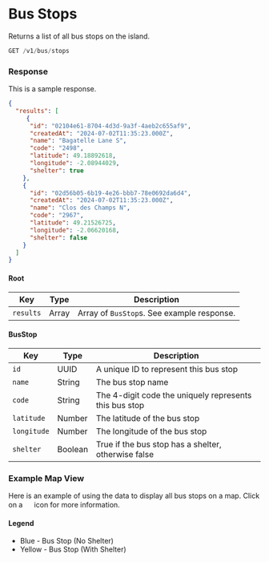 
# Bus Stops

Returns a list of all bus stops on the island.

```jsx
GET /v1/bus/stops
```

### Response
<Tabs>
<TabItem value="res-sample-200" label="200 (OK)">

This is a sample response.

```json title="Status: 200 (OK)"
{
  "results": [
     {
      "id": "02104e61-8704-4d3d-9a3f-4aeb2c655af9",
      "createdAt": "2024-07-02T11:35:23.000Z",
      "name": "Bagatelle Lane S",
      "code": "2498",
      "latitude": 49.18892618,
      "longitude": -2.08944029,
      "shelter": true
    },
    {
      "id": "02d56b05-6b19-4e26-bbb7-78e0692da6d4",
      "createdAt": "2024-07-02T11:35:23.000Z",
      "name": "Clos des Champs N",
      "code": "2967",
      "latitude": 49.21526725,
      "longitude": -2.06620168,
      "shelter": false
    }
  ]
}
```

</TabItem>
<TabItem value="res-schema" label="Schema">

#### Root
| Key | Type | Description |
|-----|------|-------------|
|`results`|Array|Array of `BusStop`s. See example response.|

#### BusStop
| Key | Type | Description |
|-----|------|-------------|
|`id`|UUID|A unique ID to represent this bus stop|
|`name`|String|The bus stop name|
|`code`|String|The 4-digit code the uniquely represents this bus stop|
|`latitude`|Number|The latitude of the bus stop|
|`longitude`|Number|The longitude of the bus stop|
|`shelter`|Boolean|True if the bus stop has a shelter, otherwise false|

</TabItem>
</Tabs>

### Example Map View
Here is an example of using the data to display all bus stops on a map. Click on a <img src="/img/maps/bus-stop.png" height="15" width="15" /> icon for more information.

<ExampleMap item={mapItems.busStop} />

#### Legend

* Blue - Bus Stop (No Shelter)
* Yellow - Bus Stop (With Shelter)